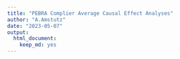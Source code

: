 ```yaml
---
title: "PEBRA Complier Average Causal Effect Analyses"
author: "A.Amstutz"
date: "2023-05-07"
output: 
  html_document: 
    keep_md: yes
---
```


```r

```

